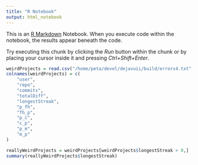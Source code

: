 ```yaml
---
title: "R Notebook"
output: html_notebook
---
```


This is an [R Markdown](http://rmarkdown.rstudio.com) Notebook. When you execute code within the notebook, the results appear beneath the code. 

Try executing this chunk by clicking the *Run* button within the chunk or by placing your cursor inside it and pressing *Ctrl+Shift+Enter*. 

```r
weirdProjects = read.csv("/home/peta/devel/dejavuii/build/errors4.txt", header = F)
colnames(weirdProjects) = c(
    "user",
    "repo",
    "commits",
    "totalDiff",
    "longestStreak",
    "p_fh",
    "fh_p",
    "p_c",
    "c_p",
    "p_m",
    "m_p"
)
```


```r

reallyWeirdProjects = weirdProjects[weirdProjects$longestStreak > 0,]
summary(reallyWeirdProjects$longestStreak)

```
